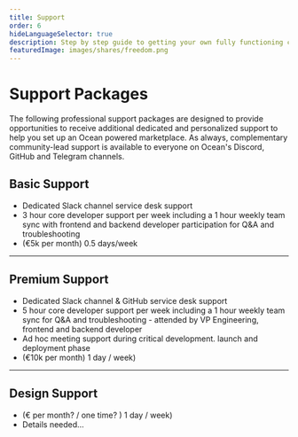 ```yaml
---
title: Support
order: 6
hideLanguageSelector: true
description: Step by step guide to getting your own fully functioning customised fork of Ocean backend components deployed and working.
featuredImage: images/shares/freedom.png
---
```


# Support Packages

The following professional support packages are designed to provide opportunities to receive additional dedicated and personalized support to help you set up an Ocean powered marketplace. As always, complementary community-lead support is available to everyone on Ocean's Discord, GitHub and Telegram channels.

## Basic Support
- Dedicated Slack channel service desk support
- 3 hour core developer support per week including a 1 hour weekly team sync with frontend and backend developer participation for Q&A and troubleshooting
- (€5k per month) 0.5 days/week

---

## Premium Support 
- Dedicated Slack channel & GitHub service desk support
- 5 hour core developer support per week including a 1 hour weekly team sync for Q&A and troubleshooting - attended by VP Engineering, frontend and backend developer 
- Ad hoc meeting support during critical development. launch and deployment phase
- (€10k per month) 1 day / week) 

---

## Design Support
- (€ per month? / one time? ) 1 day / week) 
- Details needed…


<LeadCapture />
